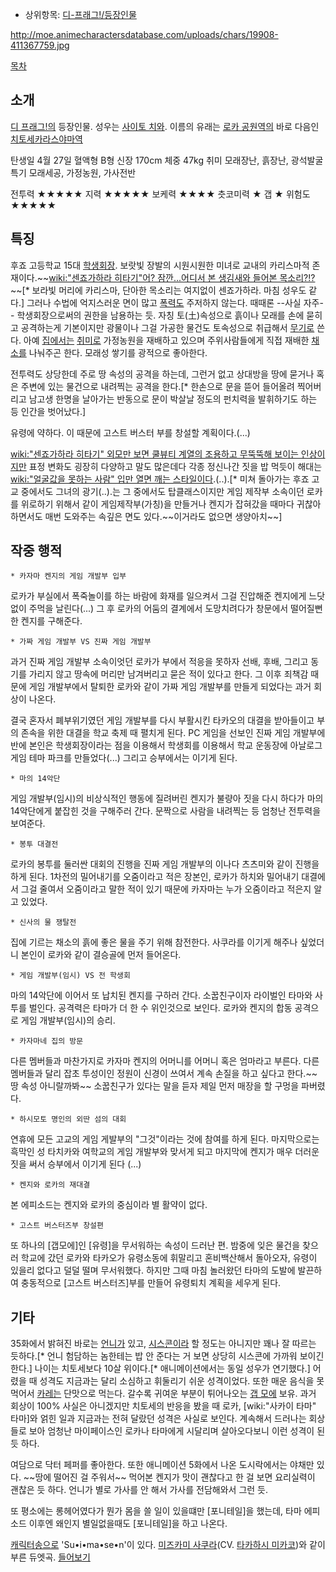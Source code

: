 * 상위항목: [[디-프래그!/등장인물]]

http://moe.animecharactersdatabase.com/uploads/chars/19908-411367759.jpg

[[목차]]

== 소개 ==
[[디 프래그!]]의 등장인물. 성우는 [[사이토 치와]].
이름의 유래는 [[로카 공원역]]의 바로 다음인 [[치토세카라스야마역]]

탄생일 4월 27일
혈액형 B형
신장 170cm
체중 47kg
취미 모래장난, 흙장난, 광석발굴
특기 모래세공, 가정농원, 가사전반

전투력 ★★★★★
지력 ★★★★★
보케력 ★★★★
츳코미력 ★
갭 ★
위험도 ★★★★★

== 특징 ==
후죠 고등학교 15대 [[학생회장]]. 보랏빛 장발의 시원시원한 미녀로 교내의 카리스마적 존재이다.~~[[wiki:"센죠가하라 히타기"어? 잠깐...어디서 본 생김새와 들어본 목소리?!?]]~~[* 보라빛 머리에 카리스마, 단아한 목소리는 여지없이 센죠가하라. 마침 성우도 같다.] 그러나 수법에 억지스러운 면이 많고 [[폭력]]도 주저하지 않는다. 때때론 --사실 자주-- 학생회장으로써의 권한을 남용하는 듯. 자칭 토(土)속성으로 흙이나 모래를 손에 묻히고 공격하는게 기본이지만 광물이나 그걸 가공한 물건도 토속성으로 취급해서 [[무기]]로 쓴다. 아예 [[집]]에서는 [[취미]]로 가정농원을 재배하고 있으며 주위사람들에게 직접 재배한 [[채소]]를 나눠주곤 한다. 모래성 쌓기를 광적으로 좋아한다.

전투력도 상당한데 주로 땅 속성의 공격을 하는데, 그런거 없고 상대방을 땅에 묻거나 혹은 주변에 있는 물건으로 내려찍는 공격을 한다.[* 한손으로 문을 뜯어 들어올려 찍어버리고 남고생 한명을 날아가는 반동으로 문이 박살날 정도의 펀치력을 발휘하기도 하는 등 인간을 벗어났다.]

유령에 약하다. 이 때문에 고스트 버스터 부를 창설할 계획이다.(...)

[[wiki:"센죠가하라 히타기" 외모만 보면 쿨뷰티 계열의 조용하고 무뚝뚝해 보이는 인상이지만]] 표정 변화도 굉장히 다양하고 말도 많은데다 각종 정신나간 짓을 밥 먹듯이 해대는 [[wiki:"얼굴값을 못하는 사람" 입만 열면 깨는 스타일]]이다.(..).[* 미쳐 돌아가는 후죠 고교 중에서도 그녀의 광기(..).는 그 중에서도 탑클래스이지만 게임 제작부 소속이던 로카를 위로하기 위해서 같이 게임제작부(가칭)을 만들거나 켄지가 잡혀갔을 때마다 귀찮아 하면서도 매번 도와주는 속깊은 면도 있다.~~이거라도 없으면 생양아치~~]
== 작중 행적 ==
 * 카자마 켄지의 게임 개발부 입부
로카가 부실에서 폭죽놀이를 하는 바람에 화재를 일으켜서 그걸 진압해준 켄지에게 느닷없이 주먹을 날린다(...) 그 후 로카의 어둠의 결계에서 도망치려다가 창문에서 떨어질뻔한 켄지를 구해준다.

 * 가짜 게임 개발부 VS 진짜 게임 개발부
과거 진짜 게임 개발부 소속이엇던 로카가 부에서 적응을 못하자 선배, 후배, 그리고 동기를 가리지 않고 땅속에 머리만 남겨버리고 묻은 적이 있다고 한다. 그 이후 죄책감 때문에 게임 개발부에서 탈퇴한 로카와 같이 가짜 게임 개발부를 만들게 되었다는 과거 회상이 나온다.

결국 혼자서 폐부위기였던 게임 개발부를 다시 부활시킨 타카오의 대결을 받아들이고 부의 존속을 위한 대결을 학교 축제 때 펼치게 된다. PC 게임을 선보인 진짜 게임 개발부에 반에 본인은 학생회장이라는 점을 이용해서 학생회를 이용해서 학교 운동장에 아날로그 게임 테마 파크를 만들었다(...) 그리고 승부에서는 이기게 된다.

 * 마의 14악단
게임 개발부(임시)의 비상식적인 행동에 질려버린 켄지가 불량아 짓을 다시 하다가 마의 14악단에게 붙잡힌 것을 구해주러 간다. 문짝으로 사람을 내려찍는 등 엄청난 전투력을 보여준다.

 * 봉투 대결전
로카의 봉투를 둘러싼 대회의 진행을 진짜 게임 개발부의 이나다 츠츠미와 같이 진행을 하게 된다. 1차전의 밀어내기를 오줌이라고 적은 장본인, 로카가 하치와 밀어내기 대결에서 그걸 줄여서 오줌이라고 말한 적이 있기 때문에 카자마는 누가 오줌이라고 적은지 알고 있었다.

 * 신사의 물 쟁탈전
집에 기르는 채소의 흙에 좋은 물을 주기 위해 참전한다. 사쿠라를 이기게 해주나 싶었더니 본인이 로카와 같이 결승골에 먼저 들어온다.

 * 게임 개발부(임시) VS 전 학생회
마의 14악단에 이어서 또 납치된 켄지를 구하러 간다. 소꿉친구이자 라이벌인 타마와 사투를 벌인다. 공격력은 타마가 더 한 수 위인것으로 보인다. 로카와 켄지의 합동 공격으로 게임 개발부(임시)의 승리.

 * 카자마네 집의 방문
다른 멤버들과 마찬가지로 카자마 켄지의 어머니를 어머니 혹은 엄마라고 부른다. 다른 멤버들과 달리 잡초 투성이인 정원이 신경이 쓰여서 계속 손질을 하고 싶다고 한다.~~ 땅 속성 아니랄까봐~~ 소꿉친구가 있다는 말을 듣자 제일 먼저 매장을 할 구멍을 파버렸다.

 * 하시모토 명인의 외딴 섬의 대회
연휴에 모든 고교의 게임 게발부의 "그것"이라는 것에 참여를 하게 된다. 마지막으로는 흑막인 성 타치카와 여학교의 게임 개발부와 맞서게 되고 마지막에 켄지가 매우 더러운 짓을 써서 승부에서 이기게 된다 (...)

 * 켄지와 로카의 재대결
본 에피소드는 켄지와 로카의 중심이라 별 활약이 없다.

 * 고스트 버스터즈부 창설편

또 하나의 [갭모에]인 [유령]을 무서워하는 속성이 드러난 편. 밤중에 잊은 물건을 찾으러 학교에 갔던 로카와 타카오가 유령소동에 휘말리고 혼비백산해서 돌아오자, 유령이 있을리 없다고 덜덜 떨며 무서워했다. 하지만 그때 마침 놀러왔던 타마의 도발에 발끈하여 충동적으로 [고스트 버스터즈]부를 만들어 유령퇴치 계획을 세우게 된다.

== 기타 ==
35화에서 밝혀진 바로는 [[언니]]가 있고, [[시스콘]]이라 할 정도는 아니지만 꽤나 잘 따르는 듯하다.[* 언니 험담하는 놈한테는 밥 안 준다는 거 보면 상당히 시스콘에 가까워 보이긴 한다.] 나이는 치토세보다 10살 위이다.[* 애니메이션에서는 동일 성우가 연기했다.] 어렸을 때 성격도 지금과는 달리 소심하고 휘둘리기 쉬운 성격이었다. 또한 매운 음식을 못먹어서 [[카레]]는 단맛으로 먹는다. 갈수록 귀여운 부분이 튀어나오는 [[갭 모에]] 보유. 과거 회상이 100% 사실은 아니겠지만 치토세의 반응을 봤을 때 로카, [wiki:"사카이 타마" 타마]와 얽힌 일과 지금과는 전혀 달랐던 성격은 사실로 보인다. 계속해서 드러나는 회상들로 보아 엄청난 마이페이스인 로카나 타마에게 시달리며 살아오다보니 이런 성격이 된 듯 하다.

여담으로 닥터 페퍼를 좋아한다. 또한 애니메이션 5화에서 나온 도시락에서는 야채만 있다. ~~땅에 떨어진 걸 주워서~~ 먹어본 켄지가 맛이 괜찮다고 한 걸 보면 요리실력이 괜찮은 듯 하다. 언니가 별로 가사를 안 해서 가사를 전담해와서 그런 듯.

또 평소에는 롱헤어였다가 뭔가 몸을 쓸 일이 있을떄만 [포니테일]을 했는데, 타마 에피소드 이후엔 왜인지 별일없을때도 [포니테일]을 하고 나온다.

[[캐릭터송]]으로 'Su•i•ma•se•n'이 있다. [[미즈카미 사쿠라]](CV. [[타카하시 미카코]])와 같이 부른 듀엣곡. [http://blog.naver.com/ttl2501/220060504703 들어보기]
